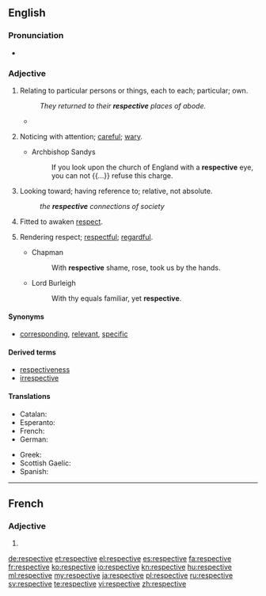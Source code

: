 ==English==

===Pronunciation===
* {{audio|En-us-respective.ogg|Audio (US)}}

===Adjective===
{{en-adj|-}}

# Relating to particular persons or things, each to each; particular; own.
#: ''They returned to their '''respective''' places of abode.''
#*{{quote-news
|year=2012
|date=August 23
|author=Alasdair Lamont
|title=Hearts 0-1 Liverpool
|work=BBC Sport
|url=http://www.bbc.co.uk/sport/0/football/19279553
|page=
|passage=Adam and Novikovas swapped long-range efforts, neither of which troubled the '''respective''' keepers.}}
# {{obsolete}} Noticing with attention; [[careful]]; [[wary]].
#* Archbishop Sandys
#*: If you look upon the church of England with a '''respective''' eye, you can not {{...}} refuse this charge.
# {{obsolete}} Looking toward; having reference to; relative, not absolute.
#: ''the '''respective''' connections of society''
# {{obsolete}} Fitted to awaken [[respect]].
#: {{rfquotek|Shakespeare}}
# {{obsolete}} Rendering respect; [[respectful]]; [[regardful]].
#* Chapman
#*: With '''respective''' shame, rose, took us by the hands.
#* Lord Burleigh
#*: With thy equals familiar, yet '''respective'''.

====Synonyms====
* {{sense|relating to particular persons or things}} [[corresponding]], [[relevant]], [[specific]]

====Derived terms====
* [[respectiveness]]
* [[irrespective]]

====Translations====
{{trans-top|referencing two or more things as individuals}}
* Catalan: {{t-|ca|respectiu}}
* Esperanto: {{t-|eo|respektiva|xs=Esperanto}}
* French: {{t+|fr|respectif}}
* German: {{t+|de|jeweilig}}
{{trans-mid}}
* Greek: {{t+|el|αντίστοιχος|tr=antístoixos|sc=Grek}}
* Scottish Gaelic: {{t-|gd|air leth}}
* Spanish: {{t-|es|respectivo}}
{{trans-bottom}}

----

==French==

===Adjective===
{{fr-adj-form}} {{f}}

# {{form of|feminine|[[respectif]]|lang=fr}}

[[de:respective]]
[[et:respective]]
[[el:respective]]
[[es:respective]]
[[fa:respective]]
[[fr:respective]]
[[ko:respective]]
[[io:respective]]
[[kn:respective]]
[[hu:respective]]
[[ml:respective]]
[[my:respective]]
[[ja:respective]]
[[pl:respective]]
[[ru:respective]]
[[sv:respective]]
[[te:respective]]
[[vi:respective]]
[[zh:respective]]